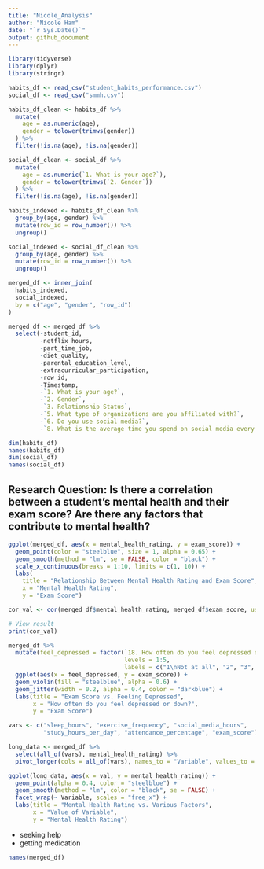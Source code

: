 ```yaml
---
title: "Nicole_Analysis"
author: "Nicole Ham"
date: "`r Sys.Date()`"
output: github_document
---
```


```r
library(tidyverse)
library(dplyr)
library(stringr)
```

```r
habits_df <- read_csv("student_habits_performance.csv")
social_df <- read_csv("smmh.csv")

habits_df_clean <- habits_df %>%
  mutate(
    age = as.numeric(age),
    gender = tolower(trimws(gender))
  ) %>%
  filter(!is.na(age), !is.na(gender))

social_df_clean <- social_df %>%
  mutate(
    age = as.numeric(`1. What is your age?`),
    gender = tolower(trimws(`2. Gender`))
  ) %>%
  filter(!is.na(age), !is.na(gender))

habits_indexed <- habits_df_clean %>%
  group_by(age, gender) %>%
  mutate(row_id = row_number()) %>%
  ungroup()

social_indexed <- social_df_clean %>%
  group_by(age, gender) %>%
  mutate(row_id = row_number()) %>%
  ungroup()

merged_df <- inner_join(
  habits_indexed,
  social_indexed,
  by = c("age", "gender", "row_id")
)

merged_df <- merged_df %>%
  select(-student_id, 
         -netflix_hours,
         -part_time_job,
         -diet_quality,
         -parental_education_level,
         -extracurricular_participation,
         -row_id,
         -Timestamp, 
         -`1. What is your age?`,
         -`2. Gender`,
         -`3. Relationship Status`,
         -`5. What type of organizations are you affiliated with?`,
         -`6. Do you use social media?`,
         -`8. What is the average time you spend on social media every day?`)
```

```r
dim(habits_df)
names(habits_df)
dim(social_df)
names(social_df)
```

## Research Question: Is there a correlation between a student’s mental health and their exam score? Are there any factors that contribute to mental health?
```r
ggplot(merged_df, aes(x = mental_health_rating, y = exam_score)) +
  geom_point(color = "steelblue", size = 1, alpha = 0.65) +
  geom_smooth(method = "lm", se = FALSE, color = "black") +
  scale_x_continuous(breaks = 1:10, limits = c(1, 10)) +
  labs(
    title = "Relationship Between Mental Health Rating and Exam Score",
    x = "Mental Health Rating",
    y = "Exam Score")
```

```r
cor_val <- cor(merged_df$mental_health_rating, merged_df$exam_score, use = "complete.obs", method = "pearson")

# View result
print(cor_val)
```
```r
merged_df %>%
  mutate(feel_depressed = factor(`18. How often do you feel depressed or down?`,
                                 levels = 1:5,
                                 labels = c("1\nNot at all", "2", "3", "4", "5\nExtremely"))) %>%
  ggplot(aes(x = feel_depressed, y = exam_score)) +
  geom_violin(fill = "steelblue", alpha = 0.6) +
  geom_jitter(width = 0.2, alpha = 0.4, color = "darkblue") +
  labs(title = "Exam Score vs. Feeling Depressed",
       x = "How often do you feel depressed or down?",
       y = "Exam Score")
```


```r
vars <- c("sleep_hours", "exercise_frequency", "social_media_hours", 
          "study_hours_per_day", "attendance_percentage", "exam_score")

long_data <- merged_df %>%
  select(all_of(vars), mental_health_rating) %>%
  pivot_longer(cols = all_of(vars), names_to = "Variable", values_to = "val")

ggplot(long_data, aes(x = val, y = mental_health_rating)) +
  geom_point(alpha = 0.4, color = "steelblue") +
  geom_smooth(method = "lm", color = "black", se = FALSE) +
  facet_wrap(~ Variable, scales = "free_x") +
  labs(title = "Mental Health Rating vs. Various Factors",
       x = "Value of Variable",
       y = "Mental Health Rating")
```




- seeking help
- getting medication


```r
names(merged_df)
```